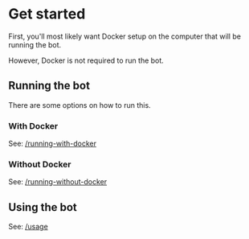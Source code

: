 # Get started

First, you'll most likely want Docker setup on the computer that will be running the bot.

However, Docker is not required to run the bot.

## Running the bot

There are some options on how to run this.

### With Docker

See: [/running-with-docker](/running-with-docker)

### Without Docker

See: [/running-without-docker](/running-without-docker)

## Using the bot

See: [/usage](/usage)
